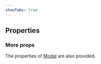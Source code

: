 ```yaml
---
showTabs: true
---
```



## Properties

<DialogPropTable />

### More props

The properties of [Modal](/uilib/components/modal) are also provided.

<ModalPropTable />

